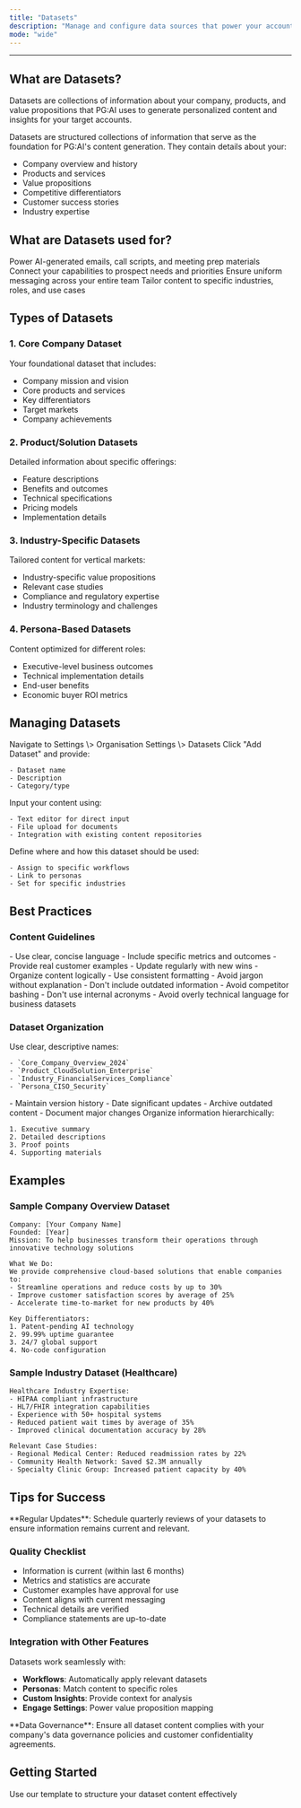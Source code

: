```yaml
---
title: "Datasets"
description: "Manage and configure data sources that power your account insights and content generation"
mode: "wide"
---
```


---

## What are Datasets?

Datasets are collections of information about your company, products, and value propositions that PG:AI uses to generate personalized content and insights for your target accounts.

Datasets are structured collections of information that serve as the foundation for PG:AI's content generation. They contain details about your:

- Company overview and history
- Products and services
- Value propositions
- Competitive differentiators
- Customer success stories
- Industry expertise

## What are Datasets used for?

<CardGroup cols={2}>
  <Card title="Content Generation" icon="file-lines">
    Power AI-generated emails, call scripts, and meeting prep materials
  </Card>
  <Card title="Value Mapping" icon="map">
    Connect your capabilities to prospect needs and priorities
  </Card>
  <Card title="Consistency" icon="circle-check">
    Ensure uniform messaging across your entire team
  </Card>
  <Card title="Personalization" icon="user-pen">
    Tailor content to specific industries, roles, and use cases
  </Card>
</CardGroup>

## Types of Datasets

### 1. Core Company Dataset

Your foundational dataset that includes:

- Company mission and vision
- Core products and services
- Key differentiators
- Target markets
- Company achievements

### 2. Product/Solution Datasets

Detailed information about specific offerings:

- Feature descriptions
- Benefits and outcomes
- Technical specifications
- Pricing models
- Implementation details

### 3. Industry-Specific Datasets

Tailored content for vertical markets:

- Industry-specific value propositions
- Relevant case studies
- Compliance and regulatory expertise
- Industry terminology and challenges

### 4. Persona-Based Datasets

Content optimized for different roles:

- Executive-level business outcomes
- Technical implementation details
- End-user benefits
- Economic buyer ROI metrics

## Managing Datasets

<Steps>
  <Step title="Access Dataset Settings">
    Navigate to Settings \> Organisation Settings \> Datasets
  </Step>
  <Step title="Create New Dataset">
    Click "Add Dataset" and provide:

    - Dataset name
    - Description
    - Category/type
  </Step>
  <Step title="Add Content">
    Input your content using:

    - Text editor for direct input
    - File upload for documents
    - Integration with existing content repositories
  </Step>
  <Step title="Configure Usage">
    Define where and how this dataset should be used:

    - Assign to specific workflows
    - Link to personas
    - Set for specific industries
  </Step>
</Steps>

## Best Practices

### Content Guidelines

<Tabs>
  <Tab title="Do's">
    - Use clear, concise language
    - Include specific metrics and outcomes
    - Provide real customer examples
    - Update regularly with new wins
    - Organize content logically
    - Use consistent formatting
  </Tab>
  <Tab title="Don'ts">
    - Avoid jargon without explanation
    - Don't include outdated information
    - Avoid competitor bashing
    - Don't use internal acronyms
    - Avoid overly technical language for business datasets
  </Tab>
</Tabs>

### Dataset Organization

<AccordionGroup>
  <Accordion title="Naming Conventions">
    Use clear, descriptive names:

    - `Core_Company_Overview_2024`
    - `Product_CloudSolution_Enterprise`
    - `Industry_FinancialServices_Compliance`
    - `Persona_CISO_Security`
  </Accordion>
  <Accordion title="Version Control">
    - Maintain version history
    - Date significant updates
    - Archive outdated content
    - Document major changes
  </Accordion>
  <Accordion title="Content Structure">
    Organize information hierarchically:

    1. Executive summary
    2. Detailed descriptions
    3. Proof points
    4. Supporting materials
  </Accordion>
</AccordionGroup>

## Examples

### Sample Company Overview Dataset

```
Company: [Your Company Name]
Founded: [Year]
Mission: To help businesses transform their operations through innovative technology solutions

What We Do:
We provide comprehensive cloud-based solutions that enable companies to:
- Streamline operations and reduce costs by up to 30%
- Improve customer satisfaction scores by average of 25%
- Accelerate time-to-market for new products by 40%

Key Differentiators:
1. Patent-pending AI technology
2. 99.99% uptime guarantee
3. 24/7 global support
4. No-code configuration
```

### Sample Industry Dataset (Healthcare)

```
Healthcare Industry Expertise:
- HIPAA compliant infrastructure
- HL7/FHIR integration capabilities
- Experience with 50+ hospital systems
- Reduced patient wait times by average of 35%
- Improved clinical documentation accuracy by 28%

Relevant Case Studies:
- Regional Medical Center: Reduced readmission rates by 22%
- Community Health Network: Saved $2.3M annually
- Specialty Clinic Group: Increased patient capacity by 40%
```

## Tips for Success

<Info>
  **Regular Updates**: Schedule quarterly reviews of your datasets to ensure information remains current and relevant.
</Info>

### Quality Checklist

- Information is current (within last 6 months)
- Metrics and statistics are accurate
- Customer examples have approval for use
- Content aligns with current messaging
- Technical details are verified
- Compliance statements are up-to-date

### Integration with Other Features

Datasets work seamlessly with:

- **Workflows**: Automatically apply relevant datasets
- **Personas**: Match content to specific roles
- **Custom Insights**: Provide context for analysis
- **Engage Settings**: Power value proposition mapping

<Warning>
  **Data Governance**: Ensure all dataset content complies with your company's data governance policies and customer confidentiality agreements.
</Warning>

## Getting Started

<Card title="Download Dataset Template" icon="download" href="/templates/dataset-template.xlsx">
  Use our template to structure your dataset content effectively
</Card>
